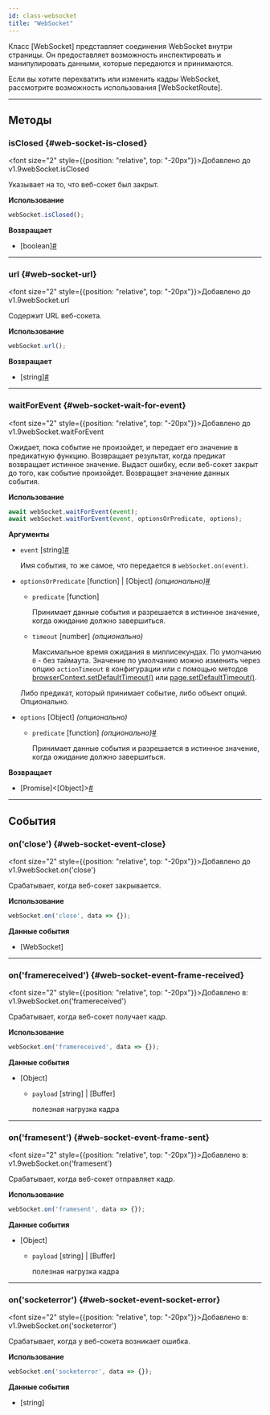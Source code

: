 ```yaml
---
id: class-websocket
title: "WebSocket"
---
```


Класс [WebSocket] представляет соединения WebSocket внутри страницы. Он предоставляет возможность инспектировать и манипулировать данными, которые передаются и принимаются.

Если вы хотите перехватить или изменить кадры WebSocket, рассмотрите возможность использования [WebSocketRoute].

---

## Методы

### isClosed {#web-socket-is-closed}

<font size="2" style={{position: "relative", top: "-20px"}}>Добавлено до v1.9</font><x-search>webSocket.isClosed</x-search>

Указывает на то, что веб-сокет был закрыт.

**Использование**

```js
webSocket.isClosed();
```

**Возвращает**
- [boolean]<a aria-hidden="true" tabIndex="-1" class="list-anchor-link" id="web-socket-is-closed-return"/><a href="#web-socket-is-closed-return" class="list-anchor">#</a>

---

### url {#web-socket-url}

<font size="2" style={{position: "relative", top: "-20px"}}>Добавлено до v1.9</font><x-search>webSocket.url</x-search>

Содержит URL веб-сокета.

**Использование**

```js
webSocket.url();
```

**Возвращает**
- [string]<a aria-hidden="true" tabIndex="-1" class="list-anchor-link" id="web-socket-url-return"/><a href="#web-socket-url-return" class="list-anchor">#</a>

---

### waitForEvent {#web-socket-wait-for-event}

<font size="2" style={{position: "relative", top: "-20px"}}>Добавлено до v1.9</font><x-search>webSocket.waitForEvent</x-search>

Ожидает, пока событие не произойдет, и передает его значение в предикатную функцию. Возвращает результат, когда предикат возвращает истинное значение. Выдаст ошибку, если веб-сокет закрыт до того, как событие произойдет. Возвращает значение данных события.

**Использование**

```js
await webSocket.waitForEvent(event);
await webSocket.waitForEvent(event, optionsOrPredicate, options);
```

**Аргументы**
- `event` [string]<a aria-hidden="true" tabIndex="-1" class="list-anchor-link" id="web-socket-wait-for-event-option-event"/><a href="#web-socket-wait-for-event-option-event" class="list-anchor">#</a>
  
  Имя события, то же самое, что передается в `webSocket.on(event)`.
- `optionsOrPredicate` [function] | [Object] *(опционально)*<a aria-hidden="true" tabIndex="-1" class="list-anchor-link" id="web-socket-wait-for-event-option-options-or-predicate"/><a href="#web-socket-wait-for-event-option-options-or-predicate" class="list-anchor">#</a>
  - `predicate` [function]
    
    Принимает данные события и разрешается в истинное значение, когда ожидание должно завершиться.
  - `timeout` [number] *(опционально)*
    
    Максимальное время ожидания в миллисекундах. По умолчанию `0` - без таймаута. Значение по умолчанию можно изменить через опцию `actionTimeout` в конфигурации или с помощью методов [browserContext.setDefaultTimeout()](/api/class-browsercontext.mdx#browser-context-set-default-timeout) или [page.setDefaultTimeout()](/api/class-page.mdx#page-set-default-timeout).
  
  Либо предикат, который принимает событие, либо объект опций. Опционально.
- `options` [Object] *(опционально)*
  - `predicate` [function] *(опционально)*<a aria-hidden="true" tabIndex="-1" class="list-anchor-link" id="web-socket-wait-for-event-option-predicate"/><a href="#web-socket-wait-for-event-option-predicate" class="list-anchor">#</a>
    
    Принимает данные события и разрешается в истинное значение, когда ожидание должно завершиться.

**Возвращает**
- [Promise]&lt;[Object]&gt;<a aria-hidden="true" tabIndex="-1" class="list-anchor-link" id="web-socket-wait-for-event-return"/><a href="#web-socket-wait-for-event-return" class="list-anchor">#</a>

---

## События

### on('close') {#web-socket-event-close}

<font size="2" style={{position: "relative", top: "-20px"}}>Добавлено до v1.9</font><x-search>webSocket.on('close')</x-search>

Срабатывает, когда веб-сокет закрывается.

**Использование**

```js
webSocket.on('close', data => {});
```

**Данные события**
- [WebSocket]

---

### on('framereceived') {#web-socket-event-frame-received}

<font size="2" style={{position: "relative", top: "-20px"}}>Добавлено в: v1.9</font><x-search>webSocket.on('framereceived')</x-search>

Срабатывает, когда веб-сокет получает кадр.

**Использование**

```js
webSocket.on('framereceived', data => {});
```

**Данные события**
- [Object]
  - `payload` [string] | [Buffer]
    
    полезная нагрузка кадра

---

### on('framesent') {#web-socket-event-frame-sent}

<font size="2" style={{position: "relative", top: "-20px"}}>Добавлено в: v1.9</font><x-search>webSocket.on('framesent')</x-search>

Срабатывает, когда веб-сокет отправляет кадр.

**Использование**

```js
webSocket.on('framesent', data => {});
```

**Данные события**
- [Object]
  - `payload` [string] | [Buffer]
    
    полезная нагрузка кадра

---

### on('socketerror') {#web-socket-event-socket-error}

<font size="2" style={{position: "relative", top: "-20px"}}>Добавлено в: v1.9</font><x-search>webSocket.on('socketerror')</x-search>

Срабатывает, когда у веб-сокета возникает ошибка.

**Использование**

```js
webSocket.on('socketerror', data => {});
```

**Данные события**
- [string]